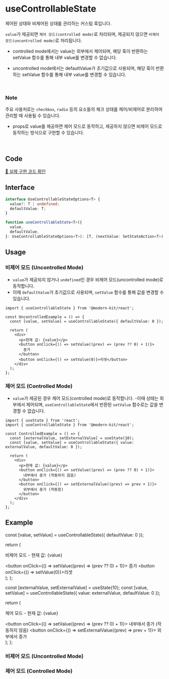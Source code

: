 
# useControllableState

제어된 상태와 비제어된 상태를 관리하는 커스텀 훅입니다. 

`value`가 제공되면 `제어 모드(controlled mode)`로 처리되며, 제공되지 않으면 `비제어 모드(uncontrolled mode)`로 처리됩니다.

- controlled mode에서는 value는 외부에서 제어되며, 해당 훅이 반환하는 setValue 함수를 통해 내부 value를 변경할 수 없습니다.

- uncontrolled mode에서는 defaultValue가 초기값으로 사용되며, 해당 훅이 반환하는 setValue 함수를 통해 내부 value를 변경할 수 있습니다.

<br />

### Note
주요 사용처로는 `checkbox`, `radio` 등의 요소들의 체크 상태를 제어/비제어로 분리하여 관리할 때 사용될 수 있습니다.
- props로 value를 제공하면 제어 모드로 동작하고, 제공하지 않으면 비제어 모드로 동작하는 방식으로 구현할 수 있습니다.

<br />

## Code
[🔗 실제 구현 코드 확인](https://github.com/modern-agile-team/modern-kit/blob/main/packages/react/src/hooks/useControllableState/index.ts)

## Interface
```ts title="typescript"
interface UseControllableStateOptions<T> {
  value?: T | undefined;
  defaultValue: T;
}
```
```ts title="typescript"
function useControllableState<T>({
  value,
  defaultValue,
}: UseControllableStateOptions<T>): [T, (nextValue: SetStateAction<T>) => void];
```

## Usage

### 비제어 모드 (Uncontrolled Mode)
- `value`가 제공되지 않거나 `undefined`인 경우 비제어 모드(uncontrolled mode)로 동작합니다. 
- 이때 `defaultValue`가 초기값으로 사용되며, `setValue` 함수를 통해 값을 변경할 수 있습니다.

```tsx title="typescript"
import { useControllableState } from '@modern-kit/react';

const UncontrolledExample = () => {
  const [value, setValue] = useControllableState({ defaultValue: 0 });

  return (
    <div>
      <p>현재 값: {value}</p>
      <button onClick={() => setValue((prev) => (prev ?? 0) + 1)}>
        증가
      </button>
      <button onClick={() => setValue(0)}>리셋</button>
    </div>
  );
};
```

### 제어 모드 (Controlled Mode)
- `value`가 제공된 경우 제어 모드(controlled mode)로 동작합니다. 
-이때 상태는 외부에서 제어되며, `useControllableState`에서 반환된 `setValue` 함수로는 값을 변경할 수 없습니다.

```tsx title="typescript"
import { useState } from 'react';
import { useControllableState } from '@modern-kit/react';

const ControlledExample = () => {
  const [externalValue, setExternalValue] = useState(10);
  const [value, setValue] = useControllableState({ value: externalValue, defaultValue: 0 });

  return (
    <div>
      <p>현재 값: {value}</p>
      <button onClick={() => setValue((prev) => (prev ?? 0) + 1)}>
        내부에서 증가 (작동하지 않음)
      </button>
      <button onClick={() => setExternalValue((prev) => prev + 1)}>
        외부에서 증가 (작동함)
      </button>
    </div>
  );
};
```

## Example

  const [value, setValue] = useControllableState({ defaultValue: 0 });

  return (
    <div>
      <p>비제어 모드 - 현재 값: {value}</p>
      <button onClick={() => setValue((prev) => (prev ?? 0) + 1)}>
        증가
      </button>
      <button onClick={() => setValue(0)}>리셋</button>
    </div>
  );
};

  const [externalValue, setExternalValue] = useState(10);
  const [value, setValue] = useControllableState({ value: externalValue, defaultValue: 0 });

  return (
    <div>
      <p>제어 모드 - 현재 값: {value}</p>
      <button onClick={() => setValue((prev) => (prev ?? 0) + 1)}>
        내부에서 증가 (작동하지 않음)
      </button>
      <button onClick={() => setExternalValue((prev) => prev + 1)}>
        외부에서 증가
      </button>
    </div>
  );
};

### 비제어 모드 (Uncontrolled Mode)
<UncontrolledExample />

### 제어 모드 (Controlled Mode)  
<ControlledExample />